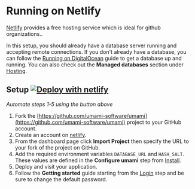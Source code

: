 # Running on Netlify

[Netlify](https://netlify.com/) provides a free hosting service which is ideal for github organizations..

In this setup, you should already have a database server running and accepting remote connections. If you don't already have a
database, you can follow the [Running on DigitalOcean](/docs/running-on-digitalocean) guide to get a database up and running. You
can also check out the **Managed databases** section under [Hosting](/docs/hosting).

## Setup [![Deploy with netlify](https://www.netlify.com/img/deploy/button.svg)](https://app.netlify.com/start/deploy?repository=https://github.com/umami-software/umami)
_Automate steps 1-5 using the button above_

1. Fork the [https://github.com/umami-software/umami](https://github.com/umami-software/umami) project to your GitHub account.
2. Create an account on [netlify](https://netlify.com/). 
3. From the dashboard page click **Import Project** then specify the URL to your fork of the project on GitHub.
4. Add the required environment variables `DATABASE_URL` and `HASH_SALT`. These values are defined in the
**Configure umami** step from [Install](/docs/install).
5. Deploy and visit your application.
6. Follow the **Getting started** guide starting from the [Login](/docs/login) step and be sure to change the default password.


